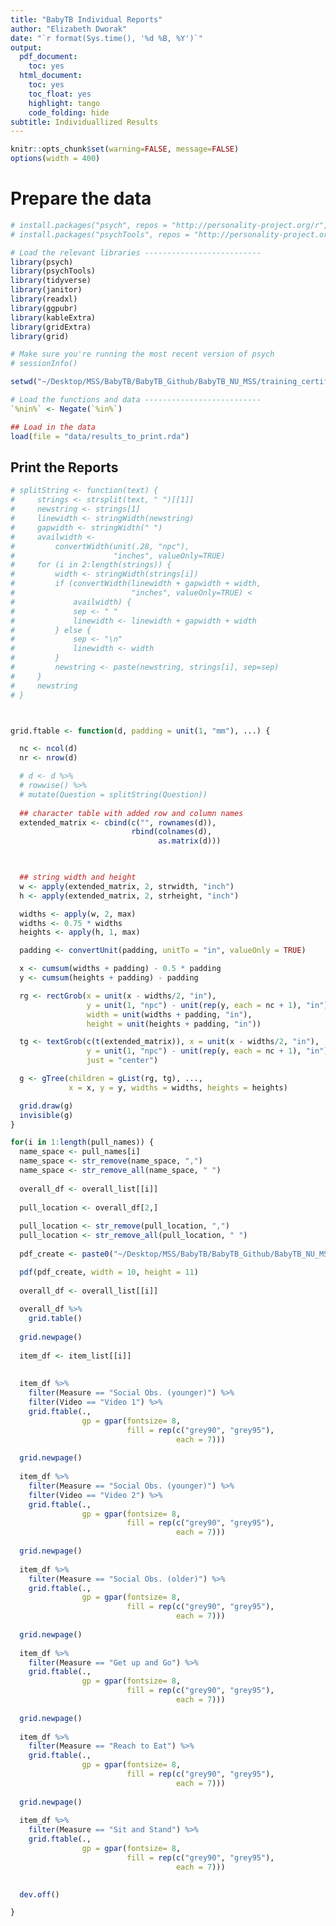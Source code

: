 ```yaml
---
title: "BabyTB Individual Reports"
author: "Elizabeth Dworak"
date: "`r format(Sys.time(), '%d %B, %Y')`"
output:
  pdf_document:
    toc: yes
  html_document:
    toc: yes
    toc_float: yes
    highlight: tango
    code_folding: hide
subtitle: Individuallized Results
---
```


```r
knitr::opts_chunk$set(warning=FALSE, message=FALSE)
options(width = 400)
```

# Prepare the data

```r
# install.packages("psych", repos = "http://personality-project.org/r", type = "source")
# install.packages("psychTools", repos = "http://personality-project.org/r", type = "source")

# Load the relevant libraries --------------------------
library(psych)
library(psychTools)
library(tidyverse)
library(janitor)
library(readxl)
library(ggpubr)
library(kableExtra)
library(gridExtra)
library(grid)

# Make sure you're running the most recent version of psych
# sessionInfo()

```

```r
setwd("~/Desktop/MSS/BabyTB/BabyTB_Github/BabyTB_NU_MSS/training_certification/scoring_input")

# Load the functions and data --------------------------
`%nin%` <- Negate(`%in%`)

## Load in the data 
load(file = "data/results_to_print.rda")
```

## Print the Reports
```r
# splitString <- function(text) {
#     strings <- strsplit(text, " ")[[1]]
#     newstring <- strings[1]
#     linewidth <- stringWidth(newstring)
#     gapwidth <- stringWidth(" ")
#     availwidth <-
#         convertWidth(unit(.28, "npc"),
#                      "inches", valueOnly=TRUE)
#     for (i in 2:length(strings)) {
#         width <- stringWidth(strings[i])
#         if (convertWidth(linewidth + gapwidth + width,
#                          "inches", valueOnly=TRUE) <
#             availwidth) {
#             sep <- " "
#             linewidth <- linewidth + gapwidth + width
#         } else {
#             sep <- "\n"
#             linewidth <- width
#         }
#         newstring <- paste(newstring, strings[i], sep=sep)
#     }
#     newstring
# }



grid.ftable <- function(d, padding = unit(1, "mm"), ...) {

  nc <- ncol(d)
  nr <- nrow(d)

  # d <- d %>% 
  # rowwise() %>% 
  # mutate(Question = splitString(Question))
  
  ## character table with added row and column names
  extended_matrix <- cbind(c("", rownames(d)),
                           rbind(colnames(d),
                                 as.matrix(d)))
  


  ## string width and height
  w <- apply(extended_matrix, 2, strwidth, "inch")
  h <- apply(extended_matrix, 2, strheight, "inch")

  widths <- apply(w, 2, max)
  widths <- 0.75 * widths
  heights <- apply(h, 1, max)

  padding <- convertUnit(padding, unitTo = "in", valueOnly = TRUE)

  x <- cumsum(widths + padding) - 0.5 * padding
  y <- cumsum(heights + padding) - padding

  rg <- rectGrob(x = unit(x - widths/2, "in"),
                 y = unit(1, "npc") - unit(rep(y, each = nc + 1), "in"),
                 width = unit(widths + padding, "in"),
                 height = unit(heights + padding, "in"))

  tg <- textGrob(c(t(extended_matrix)), x = unit(x - widths/2, "in"),
                 y = unit(1, "npc") - unit(rep(y, each = nc + 1), "in"),
                 just = "center")

  g <- gTree(children = gList(rg, tg), ...,
             x = x, y = y, widths = widths, heights = heights)

  grid.draw(g)
  invisible(g)
}


```

```r

for(i in 1:length(pull_names)) {
  name_space <- pull_names[i]
  name_space <- str_remove(name_space, ",")
  name_space <- str_remove_all(name_space, " ")
  
  overall_df <- overall_list[[i]]
  
  pull_location <- overall_df[2,]
  
  pull_location <- str_remove(pull_location, ",")
  pull_location <- str_remove_all(pull_location, " ")
  
  pdf_create <- paste0("~/Desktop/MSS/BabyTB/BabyTB_Github/BabyTB_NU_MSS/training_certification/scoring_input/individual_reports/", pull_location, "/", name_space, "_report.pdf")

  pdf(pdf_create, width = 10, height = 11)
  
  overall_df <- overall_list[[i]]
  
  overall_df %>% 
    grid.table() 
  
  grid.newpage()
  
  item_df <- item_list[[i]]
  
  
  item_df %>%
    filter(Measure == "Social Obs. (younger)") %>%
    filter(Video == "Video 1") %>%
    grid.ftable(., 
                gp = gpar(fontsize= 8,
                          fill = rep(c("grey90", "grey95"), 
                                     each = 7)))
  
  grid.newpage()
  
  item_df %>%
    filter(Measure == "Social Obs. (younger)") %>% 
    filter(Video == "Video 2") %>%
    grid.ftable(., 
                gp = gpar(fontsize= 8,
                          fill = rep(c("grey90", "grey95"), 
                                     each = 7)))
  
  grid.newpage()
  
  item_df %>%
    filter(Measure == "Social Obs. (older)") %>% 
    grid.ftable(., 
                gp = gpar(fontsize= 8,
                          fill = rep(c("grey90", "grey95"), 
                                     each = 7)))
  
  grid.newpage()
  
  item_df %>%
    filter(Measure == "Get up and Go") %>% 
    grid.ftable(., 
                gp = gpar(fontsize= 8,
                          fill = rep(c("grey90", "grey95"), 
                                     each = 7)))
  
  grid.newpage()
  
  item_df %>%
    filter(Measure == "Reach to Eat") %>% 
    grid.ftable(., 
                gp = gpar(fontsize= 8,
                          fill = rep(c("grey90", "grey95"), 
                                     each = 7)))
  
  grid.newpage()
  
  item_df %>%
    filter(Measure == "Sit and Stand") %>% 
    grid.ftable(., 
                gp = gpar(fontsize= 8,
                          fill = rep(c("grey90", "grey95"), 
                                     each = 7)))
  

  dev.off()

} 
           
```



